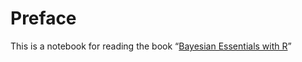 # Preface {-}

This is a notebook for reading the book "[Bayesian Essentials with R](https://link.springer.com/book/10.1007/978-1-4614-8687-9)"
